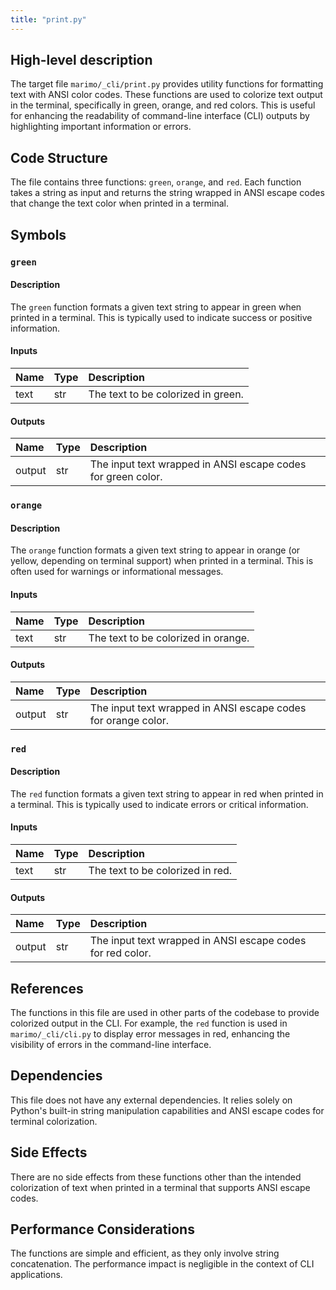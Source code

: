 ```yaml
---
title: "print.py"
---
```


## High-level description

The target file `marimo/_cli/print.py` provides utility functions for formatting text with ANSI color codes. These functions are used to colorize text output in the terminal, specifically in green, orange, and red colors. This is useful for enhancing the readability of command-line interface (CLI) outputs by highlighting important information or errors.

## Code Structure

The file contains three functions: `green`, `orange`, and `red`. Each function takes a string as input and returns the string wrapped in ANSI escape codes that change the text color when printed in a terminal.

## Symbols

### `green`
#### Description
The `green` function formats a given text string to appear in green when printed in a terminal. This is typically used to indicate success or positive information.

#### Inputs
| Name | Type | Description |
|:-----|:-----|:------------|
| text | str | The text to be colorized in green. |

#### Outputs
| Name | Type | Description |
|:-----|:-----|:------------|
| output | str | The input text wrapped in ANSI escape codes for green color. |

### `orange`
#### Description
The `orange` function formats a given text string to appear in orange (or yellow, depending on terminal support) when printed in a terminal. This is often used for warnings or informational messages.

#### Inputs
| Name | Type | Description |
|:-----|:-----|:------------|
| text | str | The text to be colorized in orange. |

#### Outputs
| Name | Type | Description |
|:-----|:-----|:------------|
| output | str | The input text wrapped in ANSI escape codes for orange color. |

### `red`
#### Description
The `red` function formats a given text string to appear in red when printed in a terminal. This is typically used to indicate errors or critical information.

#### Inputs
| Name | Type | Description |
|:-----|:-----|:------------|
| text | str | The text to be colorized in red. |

#### Outputs
| Name | Type | Description |
|:-----|:-----|:------------|
| output | str | The input text wrapped in ANSI escape codes for red color. |

## References

The functions in this file are used in other parts of the codebase to provide colorized output in the CLI. For example, the `red` function is used in `marimo/_cli/cli.py` to display error messages in red, enhancing the visibility of errors in the command-line interface.

## Dependencies

This file does not have any external dependencies. It relies solely on Python's built-in string manipulation capabilities and ANSI escape codes for terminal colorization.

## Side Effects

There are no side effects from these functions other than the intended colorization of text when printed in a terminal that supports ANSI escape codes.

## Performance Considerations

The functions are simple and efficient, as they only involve string concatenation. The performance impact is negligible in the context of CLI applications.